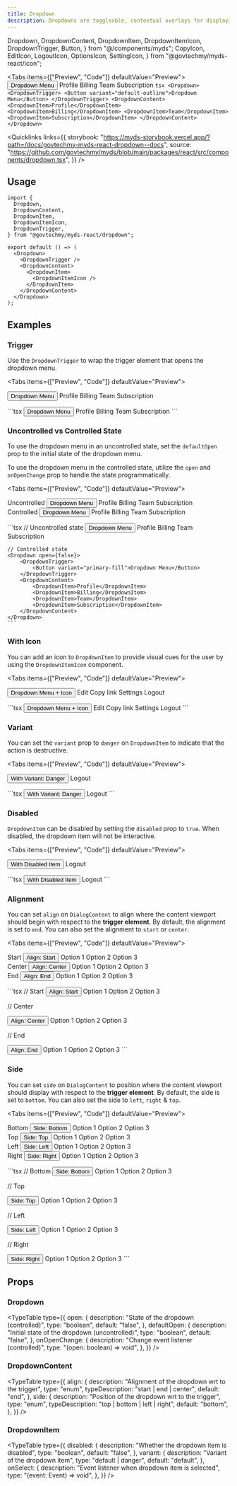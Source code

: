 ```yaml
---
title: Dropdown
description: Dropdowns are toggleable, contextual overlays for displaying lists of links and more.
---
```


  Dropdown,
  DropdownContent,
  DropdownItem,
  DropdownItemIcon,
  DropdownTrigger,
  Button,
} from "@/components/myds";
  CopyIcon,
  EditIcon,
  LogoutIcon,
  OptionsIcon,
  SettingIcon,
} from "@govtechmy/myds-react/icon";

<Tabs items={["Preview", "Code"]} defaultValue="Preview">
  <Tab value="Preview" className="not-prose flex justify-center">
    <Dropdown>
      <DropdownTrigger>
        <Button variant="default-outline">Dropdown Menu</Button>
      </DropdownTrigger>
      <DropdownContent>
        <DropdownItem>Profile</DropdownItem>
        <DropdownItem>Billing</DropdownItem>
        <DropdownItem>Team</DropdownItem>
        <DropdownItem>Subscription</DropdownItem>
      </DropdownContent>
    </Dropdown>
  </Tab>
  <Tab value="Code">
    ```tsx
    <Dropdown>
      <DropdownTrigger>
        <Button variant="default-outline">Dropdown Menu</Button>
      </DropdownTrigger>
      <DropdownContent>
        <DropdownItem>Profile</DropdownItem>
        <DropdownItem>Billing</DropdownItem>
        <DropdownItem>Team</DropdownItem>
        <DropdownItem>Subscription</DropdownItem>
      </DropdownContent>
    </Dropdown>
    ```
  </Tab>
</Tabs>

<Quicklinks
  links={{
    storybook:
      "https://myds-storybook.vercel.app/?path=/docs/govtechmy-myds-react-dropdown--docs",
    source:
      "https://github.com/govtechmy/myds/blob/main/packages/react/src/components/dropdown.tsx",
  }}
/>

## Usage

```tsx copy
import {
  Dropdown,
  DropdownContent,
  DropdownItem,
  DropdownItemIcon,
  DropdownTrigger,
} from "@govtechmy/myds-react/dropdown";
```

```tsx copy
export default () => (
  <Dropdown>
    <DropdownTrigger />
    <DropdownContent>
      <DropdownItem>
        <DropdownItemIcon />
      </DropdownItem>
    </DropdownContent>
  </Dropdown>
);
```

## Examples

### Trigger

Use the `DropdownTrigger` to wrap the trigger element that opens the dropdown menu.

<Tabs items={["Preview", "Code"]} defaultValue="Preview">
  <Tab value="Preview">
    <div className="not-prose flex flex-col items-center gap-3">
    <Dropdown>
      <DropdownTrigger>
        <Button variant="primary-fill">Dropdown Menu</Button>
      </DropdownTrigger>
      <DropdownContent>
        <DropdownItem>Profile</DropdownItem>
        <DropdownItem>Billing</DropdownItem>
        <DropdownItem>Team</DropdownItem>
        <DropdownItem>Subscription</DropdownItem>
      </DropdownContent>
    </Dropdown>
    </div>

  </Tab>
  <Tab value="Code">
    ```tsx
     <Dropdown>
      <DropdownTrigger>
        <Button variant="primary-fill">Dropdown Menu</Button>
      </DropdownTrigger>
      <DropdownContent>
        <DropdownItem>Profile</DropdownItem>
        <DropdownItem>Billing</DropdownItem>
        <DropdownItem>Team</DropdownItem>
        <DropdownItem>Subscription</DropdownItem>
      </DropdownContent>
    </Dropdown>
    ```

  </Tab>
</Tabs>

### Uncontrolled vs Controlled State

To use the dropdown menu in an uncontrolled state, set the `defaultOpen` prop to the initial state of the dropdown menu.

To use the dropdown menu in the controlled state, utilize the `open` and `onOpenChange` prop to handle the state programmatically.

<Tabs items={["Preview", "Code"]} defaultValue="Preview">
  <Tab value="Preview">
    <div className="not-prose flex flex-col gap-3 items-center">
        <div>
            Uncontrolled
             <Dropdown defaultOpen={false}>
                <DropdownTrigger>
                    <Button variant="primary-fill">Dropdown Menu</Button>
                </DropdownTrigger>
                <DropdownContent>
                    <DropdownItem>Profile</DropdownItem>
                    <DropdownItem>Billing</DropdownItem>
                    <DropdownItem>Team</DropdownItem>
                    <DropdownItem>Subscription</DropdownItem>
                </DropdownContent>
            </Dropdown>
        </div>
        <div>
            Controlled
            <Dropdown open={false}>
                <DropdownTrigger>
                    <Button variant="primary-fill">Dropdown Menu</Button>
                </DropdownTrigger>
                <DropdownContent>
                    <DropdownItem>Profile</DropdownItem>
                    <DropdownItem>Billing</DropdownItem>
                    <DropdownItem>Team</DropdownItem>
                    <DropdownItem>Subscription</DropdownItem>
                </DropdownContent>
            </Dropdown>
        </div>
    </div>

  </Tab>
  <Tab value="Code">
    ```tsx
    // Uncontrolled state
    <Dropdown defaultOpen={false}>
        <DropdownTrigger>
            <Button variant="primary-fill">Dropdown Menu</Button>
        </DropdownTrigger>
        <DropdownContent>
            <DropdownItem>Profile</DropdownItem>
            <DropdownItem>Billing</DropdownItem>
            <DropdownItem>Team</DropdownItem>
            <DropdownItem>Subscription</DropdownItem>
        </DropdownContent>
    </Dropdown>

    // Controlled state
    <Dropdown open={false}>
        <DropdownTrigger>
            <Button variant="primary-fill">Dropdown Menu</Button>
        </DropdownTrigger>
        <DropdownContent>
            <DropdownItem>Profile</DropdownItem>
            <DropdownItem>Billing</DropdownItem>
            <DropdownItem>Team</DropdownItem>
            <DropdownItem>Subscription</DropdownItem>
        </DropdownContent>
    </Dropdown>
    ```

  </Tab>
</Tabs>

### With Icon

You can add an icon to `DropdownItem` to provide visual cues for the user by using the `DropdownItemIcon` component.

<Tabs items={["Preview", "Code"]} defaultValue="Preview">
  <Tab value="Preview">
    <div className="not-prose space-y-2 flex flex-col items-center">
        <Dropdown>
            <DropdownTrigger>
                <Button variant="primary-fill">Dropdown Menu + Icon</Button>
            </DropdownTrigger>
            <DropdownContent side="bottom" align="end">
                <DropdownItem>
                <DropdownItemIcon>
                    <EditIcon />
                </DropdownItemIcon>
                Edit
                </DropdownItem>
                <DropdownItem>
                <DropdownItemIcon>
                    <CopyIcon />
                </DropdownItemIcon>
                Copy link
                </DropdownItem>
                <DropdownItem>
                <DropdownItemIcon>
                    <SettingIcon />
                </DropdownItemIcon>
                Settings
                </DropdownItem>
                <DropdownItem variant="danger">
                <DropdownItemIcon>
                    <LogoutIcon />
                </DropdownItemIcon>
                <span className="text-inherit">Logout</span>
                </DropdownItem>
            </DropdownContent>
        </Dropdown>
    </div>

  </Tab>
  <Tab value="Code">
    ```tsx
    <Dropdown>
        <DropdownTrigger>
            <Button variant="primary-fill">Dropdown Menu + Icon</Button>
        </DropdownTrigger>
        <DropdownContent side="bottom" align="end">
            <DropdownItem>
                <DropdownItemIcon>
                    <EditIcon />
                </DropdownItemIcon>
                Edit
            </DropdownItem>
            <DropdownItem>
                <DropdownItemIcon>
                    <CopyIcon />
                </DropdownItemIcon>
                Copy link
            </DropdownItem>
            <DropdownItem>
                <DropdownItemIcon>
                    <SettingIcon />
                </DropdownItemIcon>
                Settings
            </DropdownItem>
            <DropdownItem variant="danger">
                <DropdownItemIcon>
                    <LogoutIcon />
                </DropdownItemIcon>
                Logout
            </DropdownItem>
        </DropdownContent>
    </Dropdown>
    ```

  </Tab>
</Tabs>

### Variant

You can set the `variant` prop to `danger` on `DropdownItem` to indicate that the action is destructive.

<Tabs items={["Preview", "Code"]} defaultValue="Preview">
  <Tab value="Preview">
    <div className="not-prose flex justify-center">
      <Dropdown>
        <DropdownTrigger>
            <Button variant="primary-fill">With Variant: Danger </Button>
        </DropdownTrigger>
        <DropdownContent side="bottom" align="end">
            <DropdownItem variant="danger">
                <DropdownItemIcon>
                    <LogoutIcon />
                </DropdownItemIcon>
                <span className="text-inherit">Logout</span>
            </DropdownItem>
        </DropdownContent>
    </Dropdown>
    </div>

  </Tab>
  <Tab value="Code">
    ```tsx
    <Dropdown>
        <DropdownTrigger>
            <Button variant="primary-fill">With Variant: Danger </Button>
        </DropdownTrigger>
        <DropdownContent side="bottom" align="end">
            <DropdownItem variant="danger">
                <DropdownItemIcon>
                    <LogoutIcon />
                </DropdownItemIcon>
                Logout
            </DropdownItem>
        </DropdownContent>
    </Dropdown>
    ```

  </Tab>
</Tabs>

### Disabled

`DropdownItem` can be disabled by setting the `disabled` prop to `true`. When disabled, the dropdown item will not be interactive.

<Tabs items={["Preview", "Code"]} defaultValue="Preview">
  <Tab value="Preview">
    <div className="not-prose flex justify-center">
    <Dropdown>
        <DropdownTrigger>
            <Button variant="primary-fill">With Disabled Item </Button>
        </DropdownTrigger>
        <DropdownContent>
            <DropdownItem disabled>
                <DropdownItemIcon>
                    <LogoutIcon />
                </DropdownItemIcon>
                <span className="text-inherit">Logout</span>
            </DropdownItem>
        </DropdownContent>
    </Dropdown>
    </div>

  </Tab>
  <Tab value="Code">
    ```tsx
    <Dropdown>
        <DropdownTrigger>
            <Button variant="primary-fill">With Disabled Item </Button>
        </DropdownTrigger>
        <DropdownContent>
            <DropdownItem disabled>
                <DropdownItemIcon>
                    <LogoutIcon />
                </DropdownItemIcon>
                <span className="text-inherit">Logout</span>
            </DropdownItem>
        </DropdownContent>
    </Dropdown>
    ```

  </Tab>
</Tabs>

### Alignment

You can set `align` on `DialogContent` to align where the content viewport should begin with respect to the **trigger element**. By default, the alignment is set to `end`. You can also set the alignment to `start` or `center`.

<Tabs items={["Preview", "Code"]} defaultValue="Preview">
  <Tab value="Preview">
    <div className="not-prose flex justify-center gap-3">
      <div>
        Start
        <Dropdown>
            <DropdownTrigger>
                <Button variant="primary-fill">Align: Start </Button>
            </DropdownTrigger>
            <DropdownContent align="start">
                <DropdownItem>Option 1</DropdownItem>
                <DropdownItem>Option 2</DropdownItem>
                <DropdownItem>Option 3</DropdownItem>
            </DropdownContent>
        </Dropdown>
      </div>
      <div>
        Center
       <Dropdown>
            <DropdownTrigger>
                <Button variant="primary-fill">Align: Center </Button>
            </DropdownTrigger>
            <DropdownContent align="center">
                <DropdownItem>Option 1</DropdownItem>
                <DropdownItem>Option 2</DropdownItem>
                <DropdownItem>Option 3</DropdownItem>
            </DropdownContent>
        </Dropdown>
      </div>
      <div>
        End
       <Dropdown>
            <DropdownTrigger>
                <Button variant="primary-fill">Align: End </Button>
            </DropdownTrigger>
            <DropdownContent align="end">
                <DropdownItem>Option 1</DropdownItem>
                <DropdownItem>Option 2</DropdownItem>
                <DropdownItem>Option 3</DropdownItem>
            </DropdownContent>
        </Dropdown>
      </div>
    </div>

  </Tab>
  <Tab value="Code">
```tsx
// Start
<Dropdown>
    <DropdownTrigger>
        <Button variant="primary-fill">Align: Start </Button>
    </DropdownTrigger>
    <DropdownContent align="start">
        <DropdownItem>Option 1</DropdownItem>
        <DropdownItem>Option 2</DropdownItem>
        <DropdownItem>Option 3</DropdownItem>
    </DropdownContent>
</Dropdown>

// Center

<Dropdown>
  <DropdownTrigger>
    <Button variant="primary-fill">Align: Center </Button>
  </DropdownTrigger>
  <DropdownContent align="center">
    <DropdownItem>Option 1</DropdownItem>
    <DropdownItem>Option 2</DropdownItem>
    <DropdownItem>Option 3</DropdownItem>
  </DropdownContent>
</Dropdown>

// End

<Dropdown>
  <DropdownTrigger>
    <Button variant="primary-fill">Align: End </Button>
  </DropdownTrigger>
  <DropdownContent align="end">
    <DropdownItem>Option 1</DropdownItem>
    <DropdownItem>Option 2</DropdownItem>
    <DropdownItem>Option 3</DropdownItem>
  </DropdownContent>
</Dropdown>
```

  </Tab>
</Tabs>

### Side

You can set `side` on `DialogContent` to position where the content viewport should display with respect to the **trigger element**. By default, the side is set to `bottom`. You can also set the side to `left`, `right` & `top`.

<Tabs items={["Preview", "Code"]} defaultValue="Preview">
  <Tab value="Preview">
    <div className="not-prose flex justify-center gap-3">
      <div>
        Bottom
        <Dropdown>
            <DropdownTrigger>
                <Button variant="primary-fill">Side: Bottom </Button>
            </DropdownTrigger>
            <DropdownContent side="bottom">
                <DropdownItem>Option 1</DropdownItem>
                <DropdownItem>Option 2</DropdownItem>
                <DropdownItem>Option 3</DropdownItem>
            </DropdownContent>
        </Dropdown>
      </div>
      <div>
        Top
       <Dropdown>
            <DropdownTrigger>
                <Button variant="primary-fill">Side: Top </Button>
            </DropdownTrigger>
            <DropdownContent side="top">
                <DropdownItem>Option 1</DropdownItem>
                <DropdownItem>Option 2</DropdownItem>
                <DropdownItem>Option 3</DropdownItem>
            </DropdownContent>
        </Dropdown>
      </div>
      <div>
        Left
       <Dropdown>
            <DropdownTrigger>
                <Button variant="primary-fill">Side: Left </Button>
            </DropdownTrigger>
            <DropdownContent side="left">
                <DropdownItem>Option 1</DropdownItem>
                <DropdownItem>Option 2</DropdownItem>
                <DropdownItem>Option 3</DropdownItem>
            </DropdownContent>
        </Dropdown>
      </div>
      <div>
        Right
       <Dropdown>
            <DropdownTrigger>
                <Button variant="primary-fill">Side: Right </Button>
            </DropdownTrigger>
            <DropdownContent side="right">
                <DropdownItem>Option 1</DropdownItem>
                <DropdownItem>Option 2</DropdownItem>
                <DropdownItem>Option 3</DropdownItem>
            </DropdownContent>
        </Dropdown>
      </div>
    </div>

  </Tab>
  <Tab value="Code">
```tsx
// Bottom
 <Dropdown>
    <DropdownTrigger>
        <Button variant="primary-fill">Side: Bottom </Button>
    </DropdownTrigger>
    <DropdownContent side="bottom">
        <DropdownItem>Option 1</DropdownItem>
        <DropdownItem>Option 2</DropdownItem>
        <DropdownItem>Option 3</DropdownItem>
    </DropdownContent>
</Dropdown>

// Top

<Dropdown>
  <DropdownTrigger>
    <Button variant="primary-fill">Side: Top </Button>
  </DropdownTrigger>
  <DropdownContent side="top">
    <DropdownItem>Option 1</DropdownItem>
    <DropdownItem>Option 2</DropdownItem>
    <DropdownItem>Option 3</DropdownItem>
  </DropdownContent>
</Dropdown>

// Left

<Dropdown>
  <DropdownTrigger>
    <Button variant="primary-fill">Side: Left </Button>
  </DropdownTrigger>
  <DropdownContent side="left">
    <DropdownItem>Option 1</DropdownItem>
    <DropdownItem>Option 2</DropdownItem>
    <DropdownItem>Option 3</DropdownItem>
  </DropdownContent>
</Dropdown>

// Right

<Dropdown>
  <DropdownTrigger>
    <Button variant="primary-fill">Side: Right </Button>
  </DropdownTrigger>
  <DropdownContent side="right">
    <DropdownItem>Option 1</DropdownItem>
    <DropdownItem>Option 2</DropdownItem>
    <DropdownItem>Option 3</DropdownItem>
  </DropdownContent>
</Dropdown>
```

  </Tab>
</Tabs>

## Props

### Dropdown

<TypeTable
  type={{
    open: {
      description: "State of the dropdown (controlled)",
      type: "boolean",
      default: "false",
    },
    defaultOpen: {
      description: "Initial state of the dropdown (uncontrolled)",
      type: "boolean",
      default: "false",
    },
    onOpenChange: {
      description: "Change event listener (controlled)",
      type: "(open: boolean) => void",
    },
  }}
/>

### DropdownContent

<TypeTable
  type={{
    align: {
      description: "Alignment of the dropdown wrt to the trigger",
      type: "enum",
      typeDescription: "start | end | center",
      default: "end",
    },
    side: {
      description: "Position of the dropdown wrt to the trigger",
      type: "enum",
      typeDescription: "top | bottom | left | right",
      default: "bottom",
    },
  }}
/>

### DropdownItem

<TypeTable
  type={{
    disabled: {
      description: "Whether the dropdown item is disabled",
      type: "boolean",
      default: "false",
    },
    variant: {
      description: "Variant of the dropdown item",
      type: "default | danger",
      default: "default",
    },
    onSelect: {
      description: "Event listener when dropdown item is selected",
      type: "(event: Event) => void",
    },
  }}
/>

